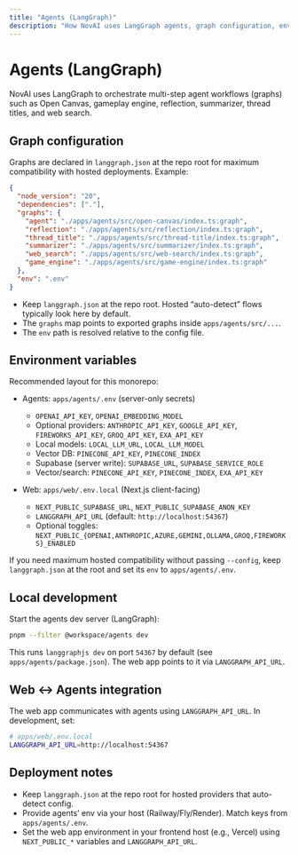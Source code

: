 ```yaml
---
title: "Agents (LangGraph)"
description: "How NovAI uses LangGraph agents, graph configuration, environment variables, and local development"
---
```


# Agents (LangGraph)

NovAI uses LangGraph to orchestrate multi-step agent workflows (graphs) such as Open Canvas, gameplay engine, reflection, summarizer, thread titles, and web search.

## Graph configuration

Graphs are declared in `langgraph.json` at the repo root for maximum compatibility with hosted deployments. Example:

```json
{
  "node_version": "20",
  "dependencies": ["."],
  "graphs": {
    "agent": "./apps/agents/src/open-canvas/index.ts:graph",
    "reflection": "./apps/agents/src/reflection/index.ts:graph",
    "thread_title": "./apps/agents/src/thread-title/index.ts:graph",
    "summarizer": "./apps/agents/src/summarizer/index.ts:graph",
    "web_search": "./apps/agents/src/web-search/index.ts:graph",
    "game_engine": "./apps/agents/src/game-engine/index.ts:graph"
  },
  "env": ".env"
}
```

- Keep `langgraph.json` at the repo root. Hosted “auto-detect” flows typically look here by default.
- The `graphs` map points to exported graphs inside `apps/agents/src/...`.
- The `env` path is resolved relative to the config file.

## Environment variables

Recommended layout for this monorepo:

- Agents: `apps/agents/.env` (server-only secrets)

  - `OPENAI_API_KEY`, `OPENAI_EMBEDDING_MODEL`
  - Optional providers: `ANTHROPIC_API_KEY`, `GOOGLE_API_KEY`, `FIREWORKS_API_KEY`, `GROQ_API_KEY`, `EXA_API_KEY`
  - Local models: `LOCAL_LLM_URL`, `LOCAL_LLM_MODEL`
  - Vector DB: `PINECONE_API_KEY`, `PINECONE_INDEX`
  - Supabase (server write): `SUPABASE_URL`, `SUPABASE_SERVICE_ROLE`
  - Vector/search: `PINECONE_API_KEY`, `PINECONE_INDEX`, `EXA_API_KEY`

- Web: `apps/web/.env.local` (Next.js client-facing)
  - `NEXT_PUBLIC_SUPABASE_URL`, `NEXT_PUBLIC_SUPABASE_ANON_KEY`
  - `LANGGRAPH_API_URL` (default: `http://localhost:54367`)
  - Optional toggles: `NEXT_PUBLIC_{OPENAI,ANTHROPIC,AZURE,GEMINI,OLLAMA,GROQ,FIREWORKS}_ENABLED`

If you need maximum hosted compatibility without passing `--config`, keep `langgraph.json` at the root and set its `env` to `apps/agents/.env`.

## Local development

Start the agents dev server (LangGraph):

```bash
pnpm --filter @workspace/agents dev
```

This runs `langgraphjs dev` on port `54367` by default (see `apps/agents/package.json`). The web app points to it via `LANGGRAPH_API_URL`.

## Web ↔ Agents integration

The web app communicates with agents using `LANGGRAPH_API_URL`. In development, set:

```bash
# apps/web/.env.local
LANGGRAPH_API_URL=http://localhost:54367
```

## Deployment notes

- Keep `langgraph.json` at the repo root for hosted providers that auto-detect config.
- Provide agents’ env via your host (Railway/Fly/Render). Match keys from `apps/agents/.env`.
- Set the web app environment in your frontend host (e.g., Vercel) using `NEXT_PUBLIC_*` variables and `LANGGRAPH_API_URL`.
